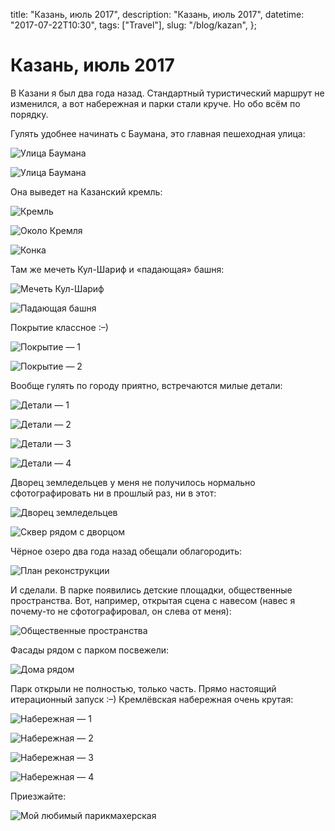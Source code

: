  title: "Казань, июль 2017",
  description: "Казань, июль 2017",
  datetime: "2017-07-22T10:30",
  tags: ["Travel"],
  slug: "/blog/kazan",
};

# Казань, июль 2017

В Казани я был два года назад. Стандартный туристический маршрут не изменился, а вот набережная и парки стали круче. Но обо всём по порядку.

Гулять удобнее начинать с Баумана, это главная пешеходная улица:

![Улица Баумана](/img/blog/kazan-2017/1.jpg)

![Улица Баумана](/img/blog/kazan-2017/2.jpg)

Она выведет на Казанский кремль:

![Кремль](/img/blog/kazan-2017/4.jpg)

![Около Кремля](/img/blog/kazan-2017/3.jpg)

![Конка](/img/blog/kazan-2017/5.jpg)

Там же мечеть Кул-Шариф и «падающая» башня:

![Мечеть Кул-Шариф](/img/blog/kazan-2017/6.jpg)

![Падающая башня](/img/blog/kazan-2017/7.jpg)

Покрытие классное <nobr>:–)</nobr>

![Покрытие — 1](/img/blog/kazan-2017/8.jpg)

![Покрытие — 2](/img/blog/kazan-2017/9.jpg)

Вообще гулять по городу приятно, встречаются милые детали:

![Детали — 1](/img/blog/kazan-2017/10.jpg)

![Детали — 2](/img/blog/kazan-2017/11.jpg)

![Детали — 3](/img/blog/kazan-2017/12.jpg)

![Детали — 4](/img/blog/kazan-2017/13.jpg)

Дворец земледельцев у меня не получилось нормально сфотографировать ни в прошлый раз, ни в этот:

![Дворец земледельцев](/img/blog/kazan-2017/14.jpg)

![Сквер рядом с дворцом](/img/blog/kazan-2017/15.jpg)

Чёрное озеро два года назад обещали облагородить:

![План реконструкции](/img/blog/kazan-2017/16.jpg)

И сделали. В парке появились детские площадки, общественные пространства. Вот, например, открытая сцена с навесом (навес я почему-то не сфотографировал, он слева от меня):

![Общественные пространства](/img/blog/kazan-2017/17.jpg)

Фасады рядом с парком посвежели:

![Дома рядом](/img/blog/kazan-2017/18.jpg)

Парк открыли не полностью, только часть. Прямо настоящий итерационный запуск <nobr>:–)</nobr>
Кремлёвская набережная очень крутая:

![Набережная — 1](/img/blog/kazan-2017/19.jpg)

![Набережная — 2](/img/blog/kazan-2017/20.jpg)

![Набережная — 3](/img/blog/kazan-2017/21.jpg)

![Набережная — 4](/img/blog/kazan-2017/22.jpg)

Приезжайте:

![Мой любимый парикмахерская](/img/blog/kazan-2017/23.jpg)
